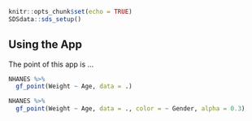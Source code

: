 
```r
knitr::opts_chunk$set(echo = TRUE)
SDSdata::sds_setup()
```

## Using the App

The point of this app is ...

```r
NHANES %>% 
  gf_point(Weight ~ Age, data = .)
```

```r
NHANES %>% 
  gf_point(Weight ~ Age, data = ., color = ~ Gender, alpha = 0.3)
```


